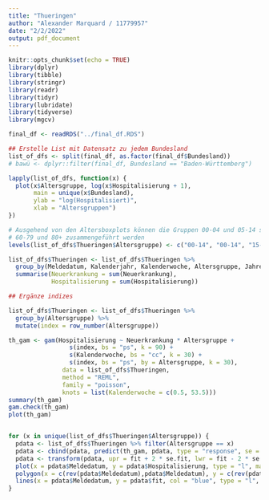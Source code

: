 ```yaml
---
title: "Thueringen"
author: "Alexander Marquard / 11779957"
date: "2/2/2022"
output: pdf_document
---
```


```r
knitr::opts_chunk$set(echo = TRUE)
library(dplyr)
library(tibble)
library(stringr)
library(readr)
library(tidyr)
library(lubridate)
library(tidyverse)
library(mgcv)
```

```r
final_df <- readRDS("../final_df.RDS")

## Erstelle List mit Datensatz zu jedem Bundesland
list_of_dfs <- split(final_df, as.factor(final_df$Bundesland))
# bawü <- dplyr::filter(final_df, Bundesland == "Baden-Württemberg")
```

```r
lapply(list_of_dfs, function(x) {
  plot(x$Altersgruppe, log(x$Hospitalisierung + 1), 
       main = unique(x$Bundesland),
       ylab = "log(Hospitalisiert)",
       xlab = "Altersgruppen")
})
```

```r
# Ausgehend von den Altersboxplots können die Gruppen 00-04 und 05-14 sowie 
# 60-79 und 80+ zusammengeführt werden
levels(list_of_dfs$Thueringen$Altersgruppe) <- c("00-14", "00-14", "15-34", "35-59","60+","60+")

list_of_dfs$Thueringen <- list_of_dfs$Thueringen %>%
  group_by(Meldedatum, Kalenderjahr, Kalenderwoche, Altersgruppe, Jahreszeit) %>%
  summarise(Neuerkrankung = sum(Neuerkrankung),
            Hospitalisierung = sum(Hospitalisierung))

## Ergänze indizes

list_of_dfs$Thueringen <- list_of_dfs$Thueringen %>%
  group_by(Altersgruppe) %>%
  mutate(index = row_number(Altersgruppe))

th_gam <- gam(Hospitalisierung ~ Neuerkrankung * Altersgruppe +
                 s(index, bs = "ps", k = 90) + 
                 s(Kalenderwoche, bs = "cc", k = 30) +
                 s(index, bs = "ps", by = Altersgruppe, k = 30),
               data = list_of_dfs$Thueringen,
               method = "REML",
               family = "poisson",
               knots = list(Kalenderwoche = c(0.5, 53.5)))
summary(th_gam)
gam.check(th_gam)
plot(th_gam)


for (x in unique(list_of_dfs$Thueringen$Altersgruppe)) {
  pdata <- list_of_dfs$Thueringen %>% filter(Altersgruppe == x)
  pdata <- cbind(pdata, predict(th_gam, pdata, type = "response", se = T))
  pdata <- transform(pdata, upr = fit + 2 * se.fit, lwr = fit - 2 * se.fit)
  plot(x = pdata$Meldedatum, y = pdata$Hospitalisierung, type = "l", main = x)
  polygon(x = c(rev(pdata$Meldedatum),pdata$Meldedatum), y = c(rev(pdata$lwr), pdata$upr), col = alpha("grey80", 0.4), border = NA)
  lines(x = pdata$Meldedatum, y = pdata$fit, col = "blue", type = "l", lwd = 2)
}
```